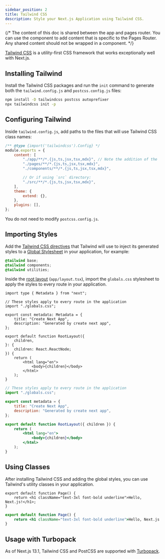 ```yaml
---
sidebar_position: 2
title: Tailwind CSS
description: Style your Next.js Application using Tailwind CSS.
---
```


{/* The content of this doc is shared between the app and pages router. You can use the  component to add content that is specific to the Pages Router. Any shared content should not be wrapped in a component. */}

[Tailwind CSS](https://tailwindcss.com/) is a utility-first CSS framework that works exceptionally well with Next.js.

## Installing Tailwind

Install the Tailwind CSS packages and run the `init` command to generate both the `tailwind.config.js` and `postcss.config.js` files:

```bash filename="Terminal"
npm install -D tailwindcss postcss autoprefixer
npx tailwindcss init -p
```

## Configuring Tailwind

Inside `tailwind.config.js`, add paths to the files that will use Tailwind CSS class names:

```js filename="tailwind.config.js"
/** @type {import('tailwindcss').Config} */
module.exports = {
	content: [
		"./app/**/*.{js,ts,jsx,tsx,mdx}", // Note the addition of the `app` directory.
		"./pages/**/*.{js,ts,jsx,tsx,mdx}",
		"./components/**/*.{js,ts,jsx,tsx,mdx}",

		// Or if using `src` directory:
		"./src/**/*.{js,ts,jsx,tsx,mdx}",
	],
	theme: {
		extend: {},
	},
	plugins: [],
};
```

You do not need to modify `postcss.config.js`.

## Importing Styles

Add the [Tailwind CSS directives](https://tailwindcss.com/docs/functions-and-directives#directives) that Tailwind will use to inject its generated styles to a [Global Stylesheet](/docs/app/building-your-application/styling/css-modules#global-styles) in your application, for example:

```css filename="app/globals.css"
@tailwind base;
@tailwind components;
@tailwind utilities;
```

Inside the [root layout](/docs/app/building-your-application/routing/pages-and-layouts#root-layout-required) (`app/layout.tsx`), import the `globals.css` stylesheet to apply the styles to every route in your application.

```tsx filename="app/layout.tsx" switcher
import type { Metadata } from "next";

// These styles apply to every route in the application
import "./globals.css";

export const metadata: Metadata = {
	title: "Create Next App",
	description: "Generated by create next app",
};

export default function RootLayout({
	children,
}: {
	children: React.ReactNode;
}) {
	return (
		<html lang="en">
			<body>{children}</body>
		</html>
	);
}
```

```jsx filename="app/layout.js" switcher
// These styles apply to every route in the application
import "./globals.css";

export const metadata = {
	title: "Create Next App",
	description: "Generated by create next app",
};

export default function RootLayout({ children }) {
	return (
		<html lang="en">
			<body>{children}</body>
		</html>
	);
}
```

## Using Classes

After installing Tailwind CSS and adding the global styles, you can use Tailwind's utility classes in your application.

```tsx filename="app/page.tsx" switcher
export default function Page() {
	return <h1 className="text-3xl font-bold underline">Hello, Next.js!</h1>;
}
```

```jsx filename="app/page.js" switcher
export default function Page() {
	return <h1 className="text-3xl font-bold underline">Hello, Next.js!</h1>;
}
```

## Usage with Turbopack

As of Next.js 13.1, Tailwind CSS and PostCSS are supported with [Turbopack](https://turbo.build/pack/docs/features/css#tailwind-css).
